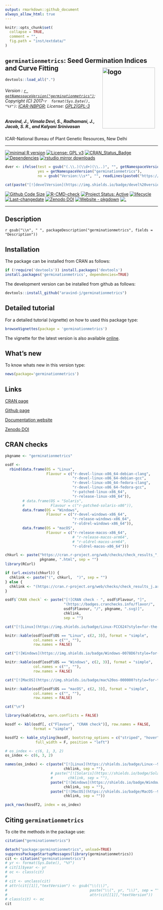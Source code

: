 ```yaml
---
output: rmarkdown::github_document
always_allow_html: true
---
```


```r
knitr::opts_chunk$set(
  collapse = TRUE,
  comment = "",
  fig.path = "inst/extdata/"
)
```

## `germinationmetrics`: Seed Germination Indices and Curve Fitting  <img src="https://raw.githubusercontent.com/aravind-j/germinationmetrics/master/inst/extdata/germinationmetrics.png" align="right" alt="logo" width="173" height = "200" style = "padding: 10px; border: none; float: right;">

```r
devtools::load_all(".")

```

###### Version : [`r getNamespaceVersion("germinationmetrics")`](https://aravind-j.github.io/germinationmetrics/articles/Introduction.html#version-history); Copyright (C) 2017-`r  format(Sys.Date(), "%Y")`: [ICAR-NBPGR](http://www.nbpgr.ernet.in/); License: [GPL2|GPL-3](https://www.r-project.org/Licenses/)

##### *Aravind, J., Vimala Devi, S., Radhamani, J., Jacob, S. R., and Kalyani Srinivasan*

ICAR-National Bureau of Plant Genetic Resources, New Delhi

***
<!-- badges: start -->
[![minimal R version](https://img.shields.io/badge/R>%3D-3.0.2-6666ff.svg?logo=R)](https://cran.r-project.org/)
[![License: GPL v3](https://img.shields.io/badge/License-GPL%20v3-blue.svg)](https://www.gnu.org/licenses/gpl-3.0)
[![CRAN_Status_Badge](https://www.r-pkg.org/badges/version-last-release/germinationmetrics)](https://cran.r-project.org/package=germinationmetrics)
[![Dependencies](https://tinyverse.netlify.com/badge/germinationmetrics)](https://cran.r-project.org/package=germinationmetrics)
[![rstudio mirror downloads](https://cranlogs.r-pkg.org/badges/grand-total/germinationmetrics?color=green)](https://CRAN.R-project.org/package=germinationmetrics)
```r
dver <- ifelse(test = gsub("(.\\.)(\\d+)(\\..)", "", getNamespaceVersion("germinationmetrics")) != "",
               yes = getNamespaceVersion("germinationmetrics"),
               no = gsub("Version:\\s*", "", readLines(paste0("https://raw.githubusercontent.com/", "aravind-j/germinationmetrics", "/master/DESCRIPTION"))[grep("Version:", readLines(paste0("https://raw.githubusercontent.com/", "aravind-j/germinationmetrics", "/master/DESCRIPTION")))]))

cat(paste("[![develVersion](https://img.shields.io/badge/devel%20version-", dver, "-orange.svg)](https://github.com/aravind-j/germinationmetrics)", sep = ""))
```
[![Github Code Size](https://img.shields.io/github/languages/code-size/aravind-j/germinationmetrics.svg)](https://github.com/aravind-j/germinationmetrics)
[![R-CMD-check](https://github.com/aravind-j/germinationmetrics/workflows/R-CMD-check/badge.svg)](https://github.com/aravind-j/germinationmetrics/actions)
[![Project Status: Active](https://www.repostatus.org/badges/latest/active.svg)](https://www.repostatus.org/#active)
[![lifecycle](https://img.shields.io/badge/lifecycle-stable-brightgreen.svg)](https://lifecycle.r-lib.org/articles/stages.html#stable)
[![Last-changedate](https://img.shields.io/badge/last%20change-`r gsub('-', '--', Sys.Date())`-yellowgreen.svg)](https://github.com/aravind-j/germinationmetrics/commits/master)
[![Zenodo DOI](https://zenodo.org/badge/DOI/10.5281/zenodo.1219630.svg)](https://doi.org/10.5281/zenodo.1219630)
[![Website - pkgdown](https://img.shields.io/website-up-down-green-red/https/aravind-j.github.io/germinationmetrics.svg)](https://aravind-j.github.io/germinationmetrics/)
[![.](https://pro-pulsar-193905.appspot.com/UA-116205606-1/welcome-page)](https://github.com/aravind-j/google-analytics-beacon)
<!-- [![packageversion](https://img.shields.io/badge/Package%20version-0.2.3.3-orange.svg)](https://github.com/aravind-j/germinationmetrics) -->
<!-- [![GitHub Download Count](https://github-basic-badges.herokuapp.com/downloads/aravind-j/germinationmetrics/total.svg)] -->
<!-- [![Rdoc](https://www.rdocumentation.org/badges/version/germinationmetrics)](https://www.rdocumentation.org/packages/germinationmetrics) -->
<!-- badges: end -->

***

## Description
`r gsub("\\n", " ", packageDescription("germinationmetrics", fields = "Description"))`

## Installation
The package can be installed from CRAN as follows:

```r
if (!require('devtools')) install.packages('devtools')
install.packages('germinationmetrics', dependencies=TRUE)
```

The development version can be installed from github as follows:

```r
devtools::install_github("aravind-j/germinationmetrics")
```

## Detailed tutorial
For a detailed tutorial (vignette) on how to used this package type:

```r
browseVignettes(package = 'germinationmetrics')
```

The vignette for the latest version is also available [online](https://aravind-j.github.io/germinationmetrics/articles/Introduction.html).

## What's new
To know whats new in this version type:

```r
news(package='germinationmetrics')
```

## Links

[CRAN page](https://cran.r-project.org/package=germinationmetrics)

[Github page](https://github.com/aravind-j/germinationmetrics)

[Documentation website](https://aravind-j.github.io/germinationmetrics/)

[Zenodo DOI](https://doi.org/10.5281/zenodo.1219630)

## CRAN checks


```r
pkgname <- "germinationmetrics"

osdf <-
  rbind(data.frame(OS = "Linux", 
                   Flavour = c("r-devel-linux-x86_64-debian-clang",
                               "r-devel-linux-x86_64-debian-gcc", 
                               "r-devel-linux-x86_64-fedora-clang",
                               "r-devel-linux-x86_64-fedora-gcc", 
                               "r-patched-linux-x86_64",
                               "r-release-linux-x86_64")),
        # data.frame(OS = "Solaris", 
        #            Flavour = c("r-patched-solaris-x86")),
        data.frame(OS = "Windows", 
                   Flavour = c("r-devel-windows-x86_64", 
                               "r-release-windows-x86_64",
                               "r-oldrel-windows-x86_64")),
        data.frame(OS = "macOS", 
                   Flavour = c("r-release-macos-x86_64", 
                               # "r-release-macos-arm64",
                               # "r-oldrel-macos-arm64",
                               "r-oldrel-macos-x86_64")))

chkurl <- paste("https://cran.r-project.org/web/checks/check_results_",
                pkgname, ".html", sep = "")
library(RCurl)

if (url.exists(chkurl)) {
  chklink <- paste("(", chkurl,  ")", sep = "")
} else {
  chklink <- "(https://cran.r-project.org/web/checks/check_results_j.aravind_at_icar.gov.in.html)"
}

osdf$`CRAN check` <- paste("[![CRAN check - ", osdf$Flavour, "]",
                           "(https://badges.cranchecks.info/flavor/",
                           osdf$Flavour, "/", pkgname, ".svg)]",
                           chklink,
                           sep = "")
```


```r
cat("[![Linux](https://img.shields.io/badge/Linux-FCC624?style=for-the-badge&logo=linux&logoColor=black)](https://cran.r-project.org/web/checks/check_results_germinationmetrics.html)", "\n")

knitr::kable(osdf[osdf$OS == "Linux", c(2, 3)], format = "simple", 
             col.names = c("", ""), 
             row.names = FALSE)

cat("[![Windows](https://img.shields.io/badge/Windows-0078D6?style=for-the-badge&logo=windows&logoColor=white)](https://cran.r-project.org/web/checks/check_results_germinationmetrics.html)", "\n")

knitr::kable(osdf[osdf$OS == "Windows", c(2, 3)], format = "simple", 
             col.names = c("", ""),
             row.names = FALSE)

cat("[![MacOS](https://img.shields.io/badge/mac%20os-000000?style=for-the-badge&logo=apple&logoColor=white)](https://cran.r-project.org/web/checks/check_results_germinationmetrics.html)", "\n")

knitr::kable(osdf[osdf$OS == "macOS", c(2, 3)], format = "simple", 
             col.names = c("", ""),
             row.names = FALSE)

cat("\n")
```

```r
library(kableExtra, warn.conflicts = FALSE)

kosdf <- kbl(osdf[, c("Flavour", "CRAN check")], row.names = FALSE, 
             format = "simple")

kosdf2 <- kable_styling(kosdf, bootstrap_options = c("striped", "hover"),
              full_width = F, position = "left")

# os_index <- c(6, 1, 3, 2)
os_index <- c(6, 3, 2)

names(os_index) <- c(paste("[![Linux](https://shields.io/badge/Linux--9cf?logo=Linux&style=social)]",
                           chklink, sep = ""),
                     # paste("[![Solaris](https://shields.io/badge/Solaris--9cf?logo=Oracle&style=social)]",
                     #       chklink, sep = ""),
                     paste("[![Windows](https://shields.io/badge/Windows--9cf?logo=Windows&style=social)]",
                           chklink, sep = ""),
                     paste("[![MacOS](https://shields.io/badge/MacOS--9cf?logo=Apple&style=social)]",
                           chklink, sep = ""))

pack_rows(kosdf2, index = os_index)

```

## Citing `germinationmetrics`
To cite the methods in the package use:

```r
citation("germinationmetrics")
```

```r
detach("package:germinationmetrics", unload=TRUE)
suppressPackageStartupMessages(library(germinationmetrics))
cit <- citation("germinationmetrics")
# yr <- format(Sys.Date(), "%Y")
# cit[1]$year <- yr
# oc <- class(cit)
# 
# cit <- unclass(cit)
# attr(cit[[1]],"textVersion") <- gsub("\\(\\)",
#                                      paste("\\(", yr, "\\)", sep = ""),
#                                      attr(cit[[1]],"textVersion"))
# class(cit) <- oc
cit
```

